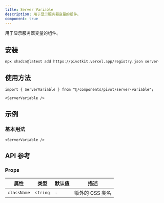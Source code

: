 ```yaml
---
title: Server Variable
description: 用于显示服务器变量的组件。
component: true
---
```


用于显示服务器变量的组件。

<ComponentPreview name="server-variable-demo" />

## 安装

```bash
npx shadcn@latest add https://pivotkit.vercel.app/registry.json server-variable
```

## 使用方法

```tsx
import { ServerVariable } from "@/components/pivot/server-variable";
```

```tsx
<ServerVariable />
```

## 示例

### 基本用法

```tsx
<ServerVariable />
```

## API 参考

### Props

| 属性        | 类型     | 默认值 | 描述            |
| ----------- | -------- | ------ | --------------- |
| `className` | `string` | -      | 额外的 CSS 类名 |
